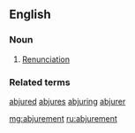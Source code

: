 ==English==

===Noun===
{{en-noun}}

# {{label|en|rare}} [[renunciation|Renunciation]]

===Related terms===
[[abjured]] [[abjures]] [[abjuring]] [[abjurer]]

[[mg:abjurement]]
[[ru:abjurement]]